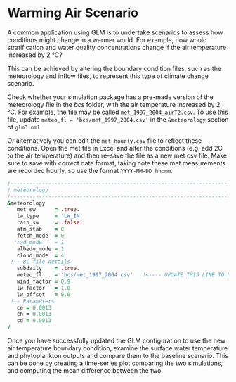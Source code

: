 # Warming Air Scenario

A common application using GLM is to undertake scenarios to assess how conditions might change in a warmer world. For example, how would stratification and water quality concentrations change if the air temperature increased by 2 °C?

This can be achieved by altering the boundary condition files, such as the meteorology and inflow files, to represent this type of climate change scenario.

Check whether your simulation package has a pre-made version of the meteorology file in the *bcs* folder, with the air temperature increased by 2 °C. For example, the file may be called `met_1997_2004_airT2.csv`. To use this file, update `meteo_fl = 'bcs/met_1997_2004.csv'` in the `&meteorology` section of `glm3.nml`.

Or alternatively you can edit the `met_hourly.csv` file to reflect these conditions. Open the met file in Excel and alter the conditions (e.g. add 2C to the air temperature) and then re-save the file as a new met csv file. Make sure to save with correct date format, taking note these met measurements are recorded hourly, so use the format `YYYY-MM-DD hh:mm`.


``` fortran
!-------------------------------------------------------------------------------
! meteorology
!-------------------------------------------------------------------------------
&meteorology
   met_sw      = .true.
   lw_type     = 'LW_IN'
   rain_sw     = .false.
   atm_stab    = 0
   fetch_mode  = 0
  !rad_mode    = 1
   albedo_mode = 1
   cloud_mode  = 4
 !-- BC file details
   subdaily    = .true.
   meteo_fl    = 'bcs/met_1997_2004.csv'   !<---- UPDATE THIS LINE TO READ THE NEW FILE
   wind_factor = 0.9
   lw_factor   = 1.0
   lw_offset   = 0.0
 !-- Parameters
   ce = 0.0013
   ch = 0.0013
   cd = 0.0013
/
```

Once you have successfully updated the GLM configuration to use the new air temperature boundary condition, examine the surface water temperature and phytoplankton outputs and compare them to the baseline scenario. This can be done by creating a time-series plot comparing the two simulations, and computing the mean difference between the two.
